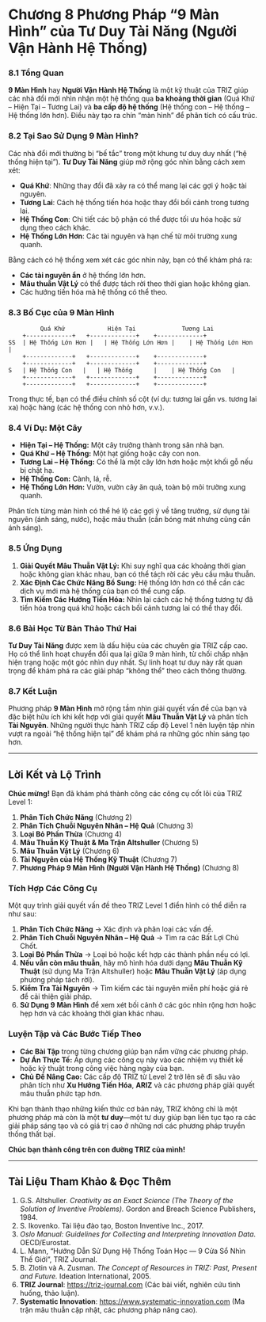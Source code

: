 
# **Chương 8** Phương Pháp “9 Màn Hình” của Tư Duy Tài Năng (Người Vận Hành Hệ Thống)

### 8.1 Tổng Quan

**9 Màn Hình** hay **Người Vận Hành Hệ Thống** là một kỹ thuật của TRIZ giúp các nhà đổi mới nhìn nhận một hệ thống qua **ba khoảng thời gian** (Quá Khứ – Hiện Tại – Tương Lai) và **ba cấp độ hệ thống** (Hệ thống con – Hệ thống – Hệ thống lớn hơn). Điều này tạo ra chín “màn hình” để phân tích có cấu trúc.

### 8.2 Tại Sao Sử Dụng 9 Màn Hình?

Các nhà đổi mới thường bị “bế tắc” trong một khung tư duy duy nhất (“hệ thống hiện tại”). **Tư Duy Tài Năng** giúp mở rộng góc nhìn bằng cách xem xét:

-   **Quá Khứ**: Những thay đổi đã xảy ra có thể mang lại các gợi ý hoặc tài nguyên.\
-   **Tương Lai**: Cách hệ thống tiến hóa hoặc thay đổi bối cảnh trong tương lai.\
-   **Hệ Thống Con**: Chi tiết các bộ phận có thể được tối ưu hóa hoặc sử dụng theo cách khác.\
-   **Hệ Thống Lớn Hơn**: Các tài nguyên và hạn chế từ môi trường xung quanh.

Bằng cách có hệ thống xem xét các góc nhìn này, bạn có thể khám phá ra:

-   **Các tài nguyên ẩn** ở hệ thống lớn hơn.\
-   **Mâu thuẫn Vật Lý** có thể được tách rời theo thời gian hoặc không gian.\
-   Các hướng tiến hóa mà hệ thống có thể theo.

### 8.3 Bố Cục của 9 Màn Hình

```         
         Quá Khứ            Hiện Tại             Tương Lai
    +-------------+   +-------------+    +-------------+
SS  | Hệ Thống Lớn Hơn |   | Hệ Thống Lớn Hơn |    | Hệ Thống Lớn Hơn |
    +-------------+   +-------------+    +-------------+
    +-------------+   +-------------+    +-------------+
S   | Hệ Thống Con   |   | Hệ Thống      |    | Hệ Thống Con   |
    +-------------+   +-------------+    +-------------+
    +-------------+   +-------------+    +-------------+
```

Trong thực tế, bạn có thể điều chỉnh số cột (ví dụ: tương lai gần vs. tương lai xa) hoặc hàng (các hệ thống con nhỏ hơn, v.v.).

### 8.4 Ví Dụ: Một Cây

-   **Hiện Tại – Hệ Thống:** Một cây trưởng thành trong sân nhà bạn.\
-   **Quá Khứ – Hệ Thống:** Một hạt giống hoặc cây con non.\
-   **Tương Lai – Hệ Thống:** Có thể là một cây lớn hơn hoặc một khối gỗ nếu bị chặt hạ.\
-   **Hệ Thống Con:** Cành, lá, rễ.\
-   **Hệ Thống Lớn Hơn:** Vườn, vườn cây ăn quả, toàn bộ môi trường xung quanh.

Phân tích từng màn hình có thể hé lộ các gợi ý về tăng trưởng, sử dụng tài nguyên (ánh sáng, nước), hoặc mâu thuẫn (cần bóng mát nhưng cũng cần ánh sáng).

### 8.5 Ứng Dụng

1.  **Giải Quyết Mâu Thuẫn Vật Lý:** Khi suy nghĩ qua các khoảng thời gian hoặc không gian khác nhau, bạn có thể tách rời các yêu cầu mâu thuẫn.\
2.  **Xác Định Các Chức Năng Bổ Sung:** Hệ thống lớn hơn có thể cần các dịch vụ mới mà hệ thống của bạn có thể cung cấp.\
3.  **Tìm Kiếm Các Hướng Tiến Hóa:** Nhìn lại cách các hệ thống tương tự đã tiến hóa trong quá khứ hoặc cách bối cảnh tương lai có thể thay đổi.

### 8.6 Bài Học Từ Bản Thảo Thứ Hai

**Tư Duy Tài Năng** được xem là dấu hiệu của các chuyên gia TRIZ cấp cao. Họ có thể linh hoạt chuyển đổi qua lại giữa 9 màn hình, từ chối chấp nhận hiện trạng hoặc một góc nhìn duy nhất. Sự linh hoạt tư duy này rất quan trọng để khám phá ra các giải pháp “không thể” theo cách thông thường.

### 8.7 Kết Luận

Phương pháp **9 Màn Hình** mở rộng tầm nhìn giải quyết vấn đề của bạn và đặc biệt hữu ích khi kết hợp với giải quyết **Mâu Thuẫn Vật Lý** và phân tích **Tài Nguyên**. Những người thực hành TRIZ cấp độ Level 1 nên luyện tập nhìn vượt ra ngoài “hệ thống hiện tại” để khám phá ra những góc nhìn sáng tạo hơn.

------------------------------------------------------------------------

## Lời Kết và Lộ Trình

**Chúc mừng!** Bạn đã khám phá thành công các công cụ cốt lõi của TRIZ Level 1:

1.  **Phân Tích Chức Năng** (Chương 2)\
2.  **Phân Tích Chuỗi Nguyên Nhân – Hệ Quả** (Chương 3)\
3.  **Loại Bỏ Phần Thừa** (Chương 4)\
4.  **Mâu Thuẫn Kỹ Thuật & Ma Trận Altshuller** (Chương 5)\
5.  **Mâu Thuẫn Vật Lý** (Chương 6)\
6.  **Tài Nguyên của Hệ Thống Kỹ Thuật** (Chương 7)\
7.  **Phương Pháp 9 Màn Hình (Người Vận Hành Hệ Thống)** (Chương 8)

### Tích Hợp Các Công Cụ

Một quy trình giải quyết vấn đề theo TRIZ Level 1 điển hình có thể diễn ra như sau:

1.  **Phân Tích Chức Năng** → Xác định và phân loại các vấn đề.\
2.  **Phân Tích Chuỗi Nguyên Nhân – Hệ Quả** → Tìm ra các Bất Lợi Chủ Chốt.\
3.  **Loại Bỏ Phần Thừa** → Loại bỏ hoặc kết hợp các thành phần nếu có lợi.\
4.  **Nếu vẫn còn mâu thuẫn**, hãy mô hình hóa dưới dạng **Mâu Thuẫn Kỹ Thuật** (sử dụng Ma Trận Altshuller) hoặc **Mâu Thuẫn Vật Lý** (áp dụng phương pháp tách rời).\
5.  **Kiểm Tra Tài Nguyên** → Tìm kiếm các tài nguyên miễn phí hoặc giá rẻ để cải thiện giải pháp.\
6.  **Sử Dụng 9 Màn Hình** để xem xét bối cảnh ở các góc nhìn rộng hơn hoặc hẹp hơn và các khoảng thời gian khác nhau.

### Luyện Tập và Các Bước Tiếp Theo

-   **Các Bài Tập** trong từng chương giúp bạn nắm vững các phương pháp.\
-   **Dự Án Thực Tế:** Áp dụng các công cụ này vào các nhiệm vụ thiết kế hoặc kỹ thuật trong công việc hàng ngày của bạn.\
-   **Chủ Đề Nâng Cao:** Các cấp độ TRIZ từ Level 2 trở lên sẽ đi sâu vào phân tích như **Xu Hướng Tiến Hóa**, **ARIZ** và các phương pháp giải quyết mâu thuẫn phức tạp hơn.

Khi bạn thành thạo những kiến thức cơ bản này, TRIZ không chỉ là một phương pháp mà còn là một **tư duy**—một tư duy giúp bạn liên tục tạo ra các giải pháp sáng tạo và có giá trị cao ở những nơi các phương pháp truyền thống thất bại.

**Chúc bạn thành công trên con đường TRIZ của mình!**

------------------------------------------------------------------------

## Tài Liệu Tham Khảo & Đọc Thêm

1.  G.S. Altshuller. *Creativity as an Exact Science (The Theory of the Solution of Inventive Problems).* Gordon and Breach Science Publishers, 1984.\
2.  S. Ikovenko. Tài liệu đào tạo, Boston Inventive Inc., 2017.\
3.  *Oslo Manual: Guidelines for Collecting and Interpreting Innovation Data.* OECD/Eurostat.\
4.  L. Mann, “Hướng Dẫn Sử Dụng Hệ Thống Toán Học — 9 Cửa Sổ Nhìn Thế Giới”, TRIZ Journal.\
5.  B. Zlotin và A. Zusman. *The Concept of Resources in TRIZ: Past, Present and Future.* Ideation International, 2005.\
6.  **TRIZ Journal**: <https://triz-journal.com> (Các bài viết, nghiên cứu tình huống, thảo luận).\
7.  **Systematic Innovation**: <https://www.systematic-innovation.com> (Ma trận mâu thuẫn cập nhật, các phương pháp nâng cao).
